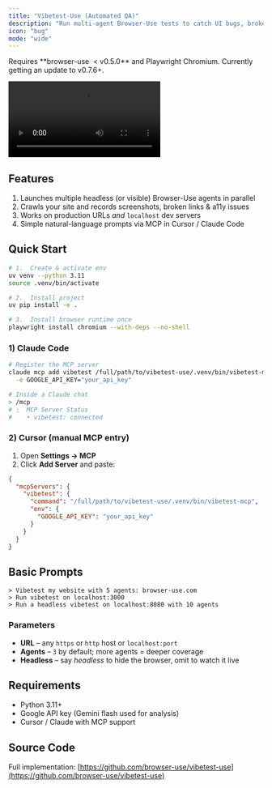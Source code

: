 ```yaml
---
title: "Vibetest-Use (Automated QA)"
description: "Run multi-agent Browser-Use tests to catch UI bugs, broken links, and accessibility issues before they ship."
icon: "bug"
mode: "wide"
---
```


<Note>
Requires **browser-use&nbsp; < v0.5.0** and Playwright Chromium. Currently getting an update to v0.7.6+. 
</Note>

<video
  controls
  className="w-full aspect-video rounded-xl"
  src="https://github.com/user-attachments/assets/6450b5b7-10e5-4019-82a4-6d726dbfbe1f">
</video>

## Features

1. Launches multiple headless (or visible) Browser-Use agents in parallel
2. Crawls your site and records screenshots, broken links & a11y issues
3. Works on production URLs *and* `localhost` dev servers
4. Simple natural-language prompts via MCP in Cursor / Claude Code

## Quick Start

```bash
# 1.  Create & activate env
uv venv --python 3.11
source .venv/bin/activate

# 2.  Install project
uv pip install -e .

# 3.  Install browser runtime once
playwright install chromium --with-deps --no-shell
```

### 1) Claude Code

```bash
# Register the MCP server
claude mcp add vibetest /full/path/to/vibetest-use/.venv/bin/vibetest-mcp \
  -e GOOGLE_API_KEY="your_api_key"

# Inside a Claude chat
> /mcp
# ⎿  MCP Server Status
#    • vibetest: connected
```

### 2) Cursor (manual MCP entry)

1. Open **Settings → MCP**  
2. Click **Add Server** and paste:

```json
{
  "mcpServers": {
    "vibetest": {
      "command": "/full/path/to/vibetest-use/.venv/bin/vibetest-mcp",
      "env": {
        "GOOGLE_API_KEY": "your_api_key"
      }
    }
  }
}
```

## Basic Prompts
```
> Vibetest my website with 5 agents: browser-use.com
> Run vibetest on localhost:3000
> Run a headless vibetest on localhost:8080 with 10 agents
```

### Parameters
* **URL** – any `https` or `http` host or `localhost:port`
* **Agents** – `3` by default; more agents = deeper coverage
* **Headless** – say *headless* to hide the browser, omit to watch it live

## Requirements

* Python 3.11+
* Google API key (Gemini flash used for analysis)
* Cursor / Claude with MCP support

## Source Code

Full implementation: [https://github.com/browser-use/vibetest-use](https://github.com/browser-use/vibetest-use)
